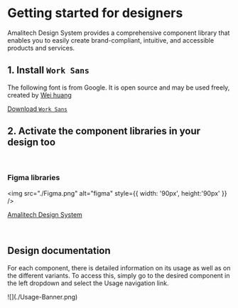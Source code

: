 
<Meta title="Setup & Info / Getting Started For Designers" />

# Getting started for designers

Amalitech Design System provides a comprehensive component library that enables you to easily create brand-compliant, intuitive, and accessible products and services.

## 1. Install `Work Sans`

The following font is from Google. It is open source and may be used freely, created by [Wei huang](https://fonts.google.com/?query=Wei%20Huang)

[Download `Work Sans`](https://fonts.google.com/specimen/Work+Sans/)

## 2. Activate the component libraries in your design too

<br/>

### Figma libraries

<img src="./Figma.png" alt="figma" style={{ width: '90px', height:'90px' }} />

<p><a href="https://www.figma.com/file/F5QuwyC2SrMQgGhPLrZ2PJ/ARMS-Design-System?type=design&node-id=0-1&mode=design&t=qjw1XmUgsE8SWXB7-0" rel="nofollow" class="matomo_download">Amalitech Design System </a></p>

<br/>

## Design documentation

For each component, there is detailed information on its usage as well as on the different variants. To access this, simply go to the desired component in the left dropdown and select the Usage navigation link.

<div style={{ border: '2px solid #eee', borderRadius: '5px'}}>
    ![](./Usage-Banner.png)
</div>

<br/>